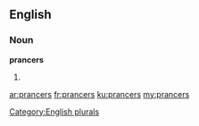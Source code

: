 ==English==

===Noun===
'''prancers'''

# {{plural of|[[prancer]]}}

[[Category:English plurals]]

[[ar:prancers]]
[[fr:prancers]]
[[ku:prancers]]
[[my:prancers]]